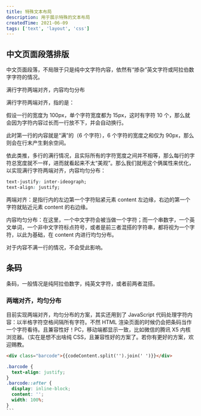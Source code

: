 ```yaml
---
title: 特殊文本布局
description: 用于展示特殊的文本布局
createdTime: 2021-06-09
tags: ['text', 'layout', 'css']
---
```


## 中文页面段落排版

中文页面段落，不局限于只是纯中文字符内容，依然有“掺杂”英文字符或阿拉伯数字字符的情况。

满行字符两端对齐，内容均匀分布

满行字符两端对齐，指的是：

假设一行的宽度为 100px，单个字符宽度都为 15px，这时有字符 10 个，那么就会因为字符内容过长而一行放不下，并会自动换行。

此时第一行的内容就是“满”的（6 个字符），6 个字符的宽度之和仅为 90px，那么则会在行末产生剩余空间。

依此类推，多行的满行情况，且实际所有的字符宽度之间并不相等，那么每行的字符总宽度就不一样，进而就看起来不太“美观”。那么我们就用这个俩属性来优化，
以实现满行字符两端对齐，内容均匀分布：

```css
text-justify: inter-ideograph;
text-align: justify;
```

两端对齐：是指行内的左边第一个字符贴紧元素 content 左边缘，右边的第一个字符就贴近元素 content  的右边缘。

内容均匀分布：在这里，一个中文字符会被当做一个字符；而一个串数字，一个英文单词，一个非中文字符标点符号，或者是前三者混搭的字符串，都将视为一个字符，以此为基础，在 content 内进行均匀分布。

对于内容不满一行的情况，不会受此影响。

## 条码

条码，一般情况是纯阿拉伯数字，纯英文字符，或者前两者混搭。

### 两端对齐，均匀分布

目前实现两端对齐，均匀分布的方案，其实还用到了 JavaScript 代码处理字符内容：以半格字符空格间隔所有字符。不然 HTML 渲染页面的时候仍会把条码当作一个字符看待。且兼容性好！PC，移动端都显示一致，比如微信的腾讯 X5 内核浏览器。（实在是想不出啥纯 CSS，且兼容性好的方案了。若你有更好的方案，欢迎赐教。

```html
<div class="barcode">{{codeContent.split('').join(' ')}}</div>
```

```css
.barcode {
  text-align: justify;
}
.barcode::after {
  display: inline-block;
  content: '';
  width: 100%;
}
​```
